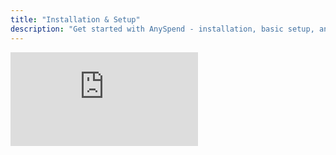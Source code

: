 ```yaml
---
title: "Installation & Setup"
description: "Get started with AnySpend - installation, basic setup, and verification"
---
```


<iframe class="w-full aspect-video rounded-xl mb-6" src="https://customer-gg6qs7nm5ue94t64.cloudflarestream.com/66d9ebc2e3a14ec87dfa360b83e26900/iframe?poster=https%3A%2F%2Fcustomer-gg6qs7nm5ue94t64.cloudflarestream.com%2F66d9ebc2e3a14ec87dfa360b83e26900%2Fthumbnails%2Fthumbnail.jpg%3Ftime%3D168%26height%3D600" title="AnySpend Setup" frameborder="0" allow="accelerometer; autoplay; clipboard-write; encrypted-media; gyroscope; picture-in-picture" allowfullscreen />

## Prerequisites

<CardGroup cols={3}>
  <Card title="Node.js" icon="node-js">
    v20.15.0 or higher
  </Card>
  <Card title="React" icon="react">
    Version 18 or 19
  </Card>
  <Card title="TypeScript" icon="code">
    Recommended for better DX
  </Card>
</CardGroup>

## Installation

Choose your preferred package manager:

<Tabs>
  <Tab title="npm">
    ```bash
    npm install @b3dotfun/sdk
    ```
  </Tab>
  <Tab title="pnpm">
    ```bash
    pnpm add @b3dotfun/sdk
    ```
  </Tab>
</Tabs>

## Basic Setup

### 1. Provider Setup

Wrap your app with the `B3Provider` and `AnyspendProvider` to enable AnySpend functionality:

```tsx App.tsx icon=react
import { AnyspendProvider } from "@b3dotfun/sdk/anyspend/react";
import { B3Provider } from "@b3dotfun/sdk/global-account/react";
import "@b3dotfun/sdk/index.css";

function App() {
  return (
    <B3Provider theme="light" environment="production">
      <AnyspendProvider>{/* Your app components */}</AnyspendProvider>
    </B3Provider>
  );
}

export default App;
```

### 2. Environment Configuration

AnySpend automatically configures API endpoints based on the `isMainnet` parameter:

<Tabs>
  <Tab title="Mainnet">
    **Endpoint**: `https://mainnet.anyspend.com`

    Use this for production applications with real transactions.
  </Tab>
  <Tab title="Testnet">
    **Endpoint**: `http://testnet.anyspend.com`

    Use this for development and testing with test tokens.
  </Tab>
</Tabs>

### 3. TypeScript Configuration (Optional but Recommended)

<Note>
  If you're using TypeScript, ensure your `tsconfig.json` includes these settings for optimal compatibility:
</Note>

```json tsconfig.json icon=settings
{
  "compilerOptions": {
    "moduleResolution": "node",
    "allowSyntheticDefaultImports": true,
    "esModuleInterop": true
  }
}
```

## Verification

Create a simple test component to verify your setup works correctly:

```tsx TestComponent.tsx icon=test-tube lines
import { AnySpend } from "@b3dotfun/sdk/anyspend/react";

function TestComponent() {
  return <AnySpend />;
}
```

## Next Steps

<CardGroup cols={3}>
  <Card title="Explore Components" icon="puzzle-piece" href="/anyspend/components">
    Learn about available components for different payment scenarios
  </Card>
  <Card title="Learn about Hooks" icon="link" href="/anyspend/hooks">
    Discover React hooks for building custom payment flows
  </Card>
  <Card title="See Examples" icon="code" href="/anyspend/examples">
    Browse real-world implementation examples
  </Card>
</CardGroup>

## Troubleshooting

<AccordionGroup>
  <Accordion title="Import Errors">
    Make sure you've installed the SDK correctly and imported the CSS file. The SDK requires React 18\+ and may have compatibility issues with older versions.
  </Accordion>
  <Accordion title="Provider Not Found">
    Ensure you have `B3Provider` and `AnyspendProvider` placed high in your component tree, typically in your main App component.
  </Accordion>
  <Accordion title="TypeScript Errors">
    If you're seeing TypeScript errors, verify your `tsconfig.json` includes the recommended settings above.
  </Accordion>
</AccordionGroup>